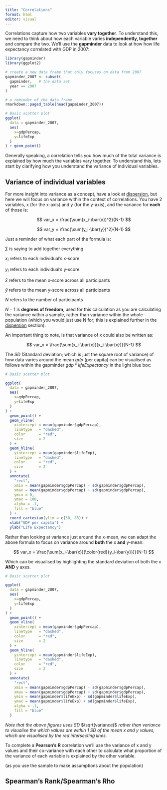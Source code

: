```yaml
---
title: "Correlations"
format: html
editor: visual
---
```


Correlations capture how two variables **vary together**. To understand this, we need to think about how each variable varies **independently, together** and compare the two. We'll use the **gapminder** data to look at how how life expectancy correlated with GDP in 2007:

```r
library(gapminder)
library(ggplot2)

# create a new data frame that only focuses on data from 2007
gapminder_2007 <- subset(
  gapminder,   # the data set
  year == 2007     
)

# a reminder of the data frame
rmarkdown::paged_table(head(gapminder_2007))

# Basic scatter plot
ggplot(
  data = gapminder_2007, 
  aes(
    x=gdpPercap, 
    y=lifeExp
  )
) + geom_point()
```

Generally speaking, a correlation tells you how much of the total variance is explained by how much the variables vary together. To understand this, lets start by clarifying how you understand the variance of individual variables.

## Variance of individual variables

For more insight into variance as a concept, have a look at [dispersion](../distributions/dispersion), but here we will focus on variance within the context of correlations. You have 2 variables, x (for the x-axis) and y (for the y-axis), and the variance for **each** of those is:

$$
var_x = \frac{\sum(x_i-\bar{x})^2}{N-1}
$$

$$
var_y = \frac{\sum(y_i-\bar{y})^2}{N-1}
$$

Just a reminder of what each part of the formula is:

$\sum$ is saying to add together everything

$x_i$ refers to each individual's x-score

$y_i$ refers to each individual's y-score

$\bar{x}$ refers to the mean x-score across all participants

$\bar{y}$ refers to the mean y-score across all participants

$N$ refers to the number of participants

$N-1$ is **degrees of freedom**, used for this calculation as you are calculating the variance within a sample, rather than variance within the whole population (which you would just use N for; this is explained further in the [dispersion](../distributions/dispersion) section).

An important thing to note, is that variance of x could also be written as:

$$
var_x = \frac{\sum(x_i-\bar{x})(x_i-\bar{x})}{N-1}
$$

The $SD$ (Standard deviation; which is just the square root of variance) of how data varies around the mean $gdp$ (per capita) can be visualised as follows within the gapminder $gdp*lifeExpectancy$ in the light blue box:

```r
# Basic scatter plot

ggplot(
  data = gapminder_2007, 
  aes(
    x=gdpPercap, 
    y=lifeExp
  )
) + 
  geom_point() +
  geom_vline(
    xintercept = mean(gapminder$gdpPercap), 
    linetype   = "dashed", 
    color      = "red", 
    size       = 2
  ) +
  geom_hline(
    yintercept = mean(gapminder$lifeExp), 
    linetype   = "dashed",  
    color      = "red", 
    size       = 2
  ) +
  annotate(
    "rect", 
    xmin = mean(gapminder$gdpPercap) - sd(gapminder$gdpPercap),
    xmax = mean(gapminder$gdpPercap) + sd(gapminder$gdpPercap),
    ymin = 0,
    ymax = 100,
    alpha = .1,
    fill = "blue"
  ) + 
  coord_cartesian(ylim = c(30, 85)) +
  xlab("GDP per capita") +
  ylab("Life Expectancy")
```

Rather than looking at variance just around the x-mean, we can adapt the above formula to focus on variance around **both** the x **and** y-mean:

$$
var_x = \frac{\sum(x_i-\bar{x})(\color{red}{y_i-\bar{y}})}{N-1}
$$

Which can be visualised by highlighting the standard deviation of both the x **AND** y axes.

```r
# Basic scatter plot

ggplot(
  data = gapminder_2007, 
  aes(
    x=gdpPercap, 
    y=lifeExp
  )
) + 
  geom_point() +
  geom_vline(
    xintercept = mean(gapminder$gdpPercap), 
    linetype   = "dashed", 
    color      = "red", 
    size       = 2
  ) +
  geom_hline(
    yintercept = mean(gapminder$lifeExp), 
    linetype   = "dashed",  
    color      = "red", 
    size       = 2
  ) +
  annotate(
    "rect", 
    xmin = mean(gapminder$gdpPercap) - sd(gapminder$gdpPercap),
    xmax = mean(gapminder$gdpPercap) + sd(gapminder$gdpPercap),
    ymin = mean(gapminder$lifeExp) - sd(gapminder$lifeExp),
    ymax = mean(gapminder$lifeExp) + sd(gapminder$lifeExp),
    alpha = .1,
    fill = "blue"
  )
```

*Note that the above figures uses SD* $\sqrt(variance)$ *rather than* $variance$ *to visualise the which values are within 1 SD of the mean x and y values, which are visualised by the red intersecting lines.*

To complete a **Pearson's** **R** correlation we'll use the variance of x and y values and their co-variance with each other to calculate what proportion of the variance of each variable is explained by the other variable.

(as you use the sample to make assumptions about the population)

## Spearman's Rank/Spearman's Rho
